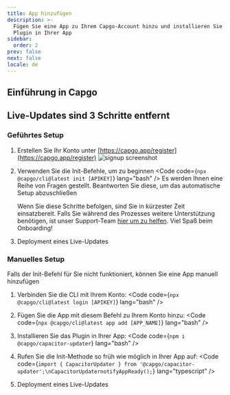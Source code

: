 ```yaml
---
title: App hinzufügen
description: >-
  Fügen Sie eine App zu Ihrem Capgo-Account hinzu und installieren Sie das
  Plugin in Ihrer App
sidebar:
  order: 2
prev: false
next: false
locale: de
---
```



## Einführung in Capgo
<YouTube id="NzXXKoyhTIo" title="Capgo in 15 min" />

## Live-Updates sind 3 Schritte entfernt

### Geführtes Setup

<Steps>

1. Erstellen Sie Ihr Konto unter [https://capgo.app/register](https://capgo.app/register)
![signup screenshot](/signup.webp "signup screenshot")

2. Verwenden Sie die Init-Befehle, um zu beginnen <Code code={`npx @capgo/cli@latest init [APIKEY]`} lang="bash" /> Es werden Ihnen eine Reihe von Fragen gestellt. Beantworten Sie diese, um das automatische Setup abzuschließen<Aside type="tip">Wenn Sie diese Schritte befolgen, sind Sie in kürzester Zeit einsatzbereit. Falls Sie während des Prozesses weitere Unterstützung benötigen, ist unser Support-Team [hier um zu helfen](mailto:support@capgo.app). Viel Spaß beim Onboarding!</Aside>

3. Deployment eines Live-Updates <LinkCard href="/docs/getting-started/deploy/" title="Deploy a live update" description="Erfahren Sie, wie Sie ein Live-Update für Ihre App bereitstellen" />

</Steps>

### Manuelles Setup

Falls der Init-Befehl für Sie nicht funktioniert, können Sie eine App manuell hinzufügen

<Steps>

1. Verbinden Sie die CLI mit Ihrem Konto: <Code code={`npx @capgo/cli@latest login [APIKEY]`} lang="bash" />

2. Fügen Sie die App mit diesem Befehl zu Ihrem Konto hinzu: <Code code={`npx @capgo/cli@latest app add [APP_NAME]`} lang="bash" />

3. Installieren Sie das Plugin in Ihrer App: <Code code={`npm i @capgo/capacitor-updater`} lang="bash" />

4. Rufen Sie die Init-Methode so früh wie möglich in Ihrer App auf: <Code code={`import { CapacitorUpdater } from '@capgo/capacitor-updater';\nCapacitorUpdaternotifyAppReady();`} lang="typescript" />

5. Deployment eines Live-Updates <LinkCard href="/docs/getting-started/deploy/" title="Deploy a live update" description="Erfahren Sie, wie Sie ein Live-Update für Ihre App bereitstellen" />

</Steps>
